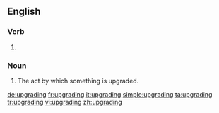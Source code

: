 ==English==

===Verb===
{{head|en}}

# {{present participle of|upgrade|lang=en}}

===Noun===
{{en-noun}}

# The act by which something is upgraded.

[[de:upgrading]]
[[fr:upgrading]]
[[it:upgrading]]
[[simple:upgrading]]
[[ta:upgrading]]
[[tr:upgrading]]
[[vi:upgrading]]
[[zh:upgrading]]